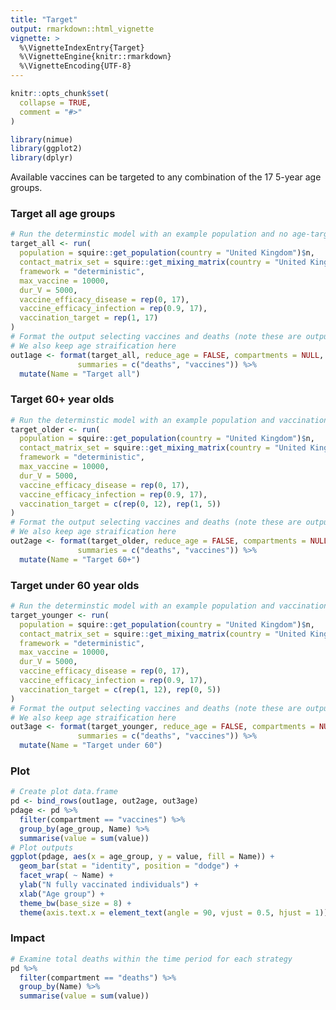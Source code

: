```yaml
---
title: "Target"
output: rmarkdown::html_vignette
vignette: >
  %\VignetteIndexEntry{Target}
  %\VignetteEngine{knitr::rmarkdown}
  %\VignetteEncoding{UTF-8}
---
```


```r
knitr::opts_chunk$set(
  collapse = TRUE,
  comment = "#>"
)
```

```r
library(nimue)
library(ggplot2)
library(dplyr)
```

Available vaccines can be targeted to any combination of the 17 5-year age groups.

### Target all age groups

```r
# Run the determinstic model with an example population and no age-targeted vaccination
target_all <- run(
  population = squire::get_population(country = "United Kingdom")$n,
  contact_matrix_set = squire::get_mixing_matrix(country = "United Kingdom"),
  framework = "deterministic",
  max_vaccine = 10000,
  dur_V = 5000,
  vaccine_efficacy_disease = rep(0, 17),
  vaccine_efficacy_infection = rep(0.9, 17),
  vaccination_target = rep(1, 17)
)
# Format the output selecting vaccines and deaths (note these are output per timestep)
# We also keep age straification here
out1age <- format(target_all, reduce_age = FALSE, compartments = NULL,
               summaries = c("deaths", "vaccines")) %>%
  mutate(Name = "Target all")

```


### Target 60+ year olds

```r
# Run the determinstic model with an example population and vaccination targeted at 60+
target_older <- run(
  population = squire::get_population(country = "United Kingdom")$n,
  contact_matrix_set = squire::get_mixing_matrix(country = "United Kingdom"),
  framework = "deterministic",
  max_vaccine = 10000,
  dur_V = 5000,
  vaccine_efficacy_disease = rep(0, 17),
  vaccine_efficacy_infection = rep(0.9, 17),
  vaccination_target = c(rep(0, 12), rep(1, 5))
)
# Format the output selecting vaccines and deaths (note these are output per timestep)
# We also keep age straification here
out2age <- format(target_older, reduce_age = FALSE, compartments = NULL,
               summaries = c("deaths", "vaccines")) %>%
  mutate(Name = "Target 60+")

```

### Target under 60 year olds

```r
# Run the determinstic model with an example population and vaccination targeted at under 60
target_younger <- run(
  population = squire::get_population(country = "United Kingdom")$n,
  contact_matrix_set = squire::get_mixing_matrix(country = "United Kingdom"),
  framework = "deterministic",
  max_vaccine = 10000,
  dur_V = 5000,
  vaccine_efficacy_disease = rep(0, 17),
  vaccine_efficacy_infection = rep(0.9, 17),
  vaccination_target = c(rep(1, 12), rep(0, 5))
)
# Format the output selecting vaccines and deaths (note these are output per timestep)
# We also keep age straification here
out3age <- format(target_younger, reduce_age = FALSE, compartments = NULL,
               summaries = c("deaths", "vaccines")) %>%
  mutate(Name = "Target under 60")

```

### Plot

```r
# Create plot data.frame
pd <- bind_rows(out1age, out2age, out3age)
pdage <- pd %>%
  filter(compartment == "vaccines") %>%
  group_by(age_group, Name) %>%
  summarise(value = sum(value))
# Plot outputs
ggplot(pdage, aes(x = age_group, y = value, fill = Name)) +
  geom_bar(stat = "identity", position = "dodge") +
  facet_wrap( ~ Name) +
  ylab("N fully vaccinated individuals") +
  xlab("Age group") +
  theme_bw(base_size = 8) +
  theme(axis.text.x = element_text(angle = 90, vjust = 0.5, hjust = 1))
```

### Impact

```r
# Examine total deaths within the time period for each strategy
pd %>%
  filter(compartment == "deaths") %>%
  group_by(Name) %>%
  summarise(value = sum(value))
```
